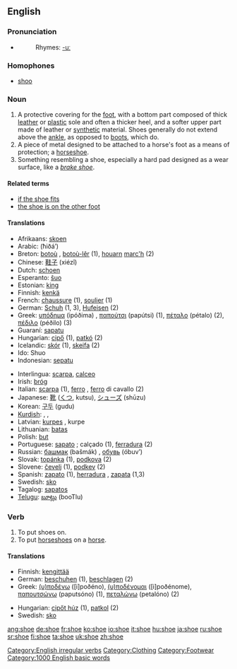 ==English==

===Pronunciation===
*{{audio|en-us-shoe.ogg|Audio (US)}}
*:Rhymes: [[Rhymes:English:-uː|-uː]]

===Homophones===
*[[shoo]]

===Noun===
{{en-noun}}

# A protective covering for the [[foot]], with a bottom part composed of thick [[leather]] or [[plastic]] sole and often a thicker heel, and a softer upper part made of leather or [[synthetic]] material. Shoes generally do not extend above the [[ankle]], as opposed to [[boot|boots]], which do.
# A piece of metal designed to be attached to a horse's foot as a means of protection; a [[horseshoe]].
# Something resembling a shoe, especially a hard pad designed as a wear surface, like a ''[[brake shoe]]''.

====Related terms====
*[[if the shoe fits]]
*[[the shoe is on the other foot]]

====Translations====
{{rfc-trans}}
{{top}}
*Afrikaans: [[skoen]]
*Arabic: {{ARchar|[[حذاء]]}} (ħiðá’)
*Breton: [[botoù]] {{p}}, [[botoù-lêr]] {{p}} (1), [[houarn]] [[marc'h]] {{m}} (2)
*Chinese: [[鞋子]] (xiézǐ)
*Dutch: [[schoen]]
*Esperanto: [[ŝuo]]
*Estonian: [[king#Estonian|king]]
*Finnish: [[kenkä]]
*French: [[chaussure]] {{f}} (1), [[soulier]] {{m}} (1)
*German: [[Schuh]] {{m}} (1, 3), [[Hufeisen]] {{n}} (2)
*Greek: [[υπόδημα]] (ipóðima) {{n}}, [[παπούτσι]] (papútsi) {{n}} (1), [[πέταλο]] (pétalo) {{n}} (2), [[πέδιλο]] (péðilo) {{n}} (3)
*Guaraní: [[sapatu]]
*Hungarian: [[cipő]] (1), [[patkó]] (2)
*Icelandic: [[skór]] {{m}} (1), [[skeifa]] {{f}} (2)
*Ido: Shuo
*Indonesian: [[sepatu]]
{{mid}}
*Interlingua: [[scarpa]], [[calceo]]
*Irish: [[bróg]] {{f}}
*Italian: [[scarpa]] {{f}} (1), [[ferro]] {{m}}, [[ferro]] {{m}} di cavallo (2)
*Japanese: [[靴]] ([[くつ]], kutsu), [[シューズ]] (shūzu)
*Korean: [[구두]] (gudu)
*[[Kurdish]]: {{trad|ku|pêlav}} {{f}}, {{trad|ku|sol}} {{f}}, {{trad|ku|şekal}} {{f}}
*Latvian: [[kurpes]] {{f}} {{p}}, kurpe {{s}}
*Lithuanian: [[batas]]
*Polish: [[but]] {{m}}
*Portuguese: [[sapato]] {{m}}; calçado {{m}} (1), [[ferradura]] {{f}} (2)
*Russian: [[башмак]] (bašmák) {{m}}, [[обувь]] (óbuv’) {{f}}
*Slovak: [[topánka]] {{f}} (1), [[podkova]] {{f}} (2)
*Slovene: [[čevelj]] {{m}} (1), [[podkev]] {{f}} (2)
*Spanish: [[zapato]] {{m}} (1), [[herradura]] {{f}}, [[zapata]] {{f}} (1,3)
*Swedish: [[sko]] {{c}}
*Tagalog: [[sapatos]]
*[[Telugu]]: [[బూట్లు]] (booTlu)
{{bottom}}

===Verb===
[[Category:English irregular verbs]]
{{en-verb|shoes|shoeing|shod}}

# To put shoes on.
# To put [[horseshoe]]s on a [[horse]].

====Translations====
{{rfc-trans}}
{{top}}
*Finnish: [[kengittää]]
*German: [[beschuhen]] (1), [[beschlagen]] (2)
*Greek: [[(υ)ποδένω]] ([i]poðéno), [[(υ)ποδένομαι]] ([i]poðénome), [[παπουτσώνω]] (paputsóno) (1), [[πεταλώνω]] (petalóno) (2)
{{mid}}
*Hungarian: [[cipőt húz]] (1), [[patkol]] (2)
*Swedish: [[sko]]
{{bottom}}

[[Category:Clothing]]
[[Category:Footwear]]
[[Category:1000 English basic words]]

[[ang:shoe]]
[[de:shoe]]
[[fr:shoe]]
[[ko:shoe]]
[[io:shoe]]
[[it:shoe]]
[[hu:shoe]]
[[ja:shoe]]
[[ru:shoe]]
[[sr:shoe]]
[[fi:shoe]]
[[ta:shoe]]
[[uk:shoe]]
[[zh:shoe]]